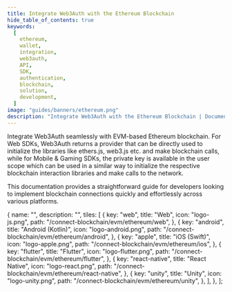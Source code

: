 ```yaml
---
title: Integrate Web3Auth with the Ethereum Blockchain
hide_table_of_contents: true
keywords:
  [
    ethereum,
    wallet,
    integration,
    web3auth,
    API,
    SDK,
    authentication,
    blockchain,
    solution,
    development,
  ]
image: "guides/banners/ethereum.png"
description: "Integrate Web3Auth with the Ethereum Blockchain | Documentation - Web3Auth"
---
```



<SEO
  title="Integrate Web3Auth with the Ethereum Blockchain"
  description="Integrate Web3Auth with the Ethereum Blockchain | Documentation - Web3Auth"
  image="https://web3auth.io/docs/guides/banners/ethereum.png"
  slug="/connect-blockchain/evm/ethereum"
/>

Integrate Web3Auth seamlessly with EVM-based Ethereum blockchain. For Web SDKs, Web3Auth returns a
provider that can be directly used to initialize the libraries like ethers.js, web3.js etc. and make
blockchain calls, while for Mobile & Gaming SDKs, the private key is available in the user scope
which can be used in a similar way to initialize the respective blockchain interaction libraries and
make calls to the network.

This documentation provides a straightforward guide for developers looking to implement blockchain
connections quickly and effortlessly across various platforms.

  {
    name: "",
    description: "",
    tiles: [
      {
        key: "web",
        title: "Web",
        icon: "logo-js.png",
        path: "/connect-blockchain/evm/ethereum/web",
      },
      {
        key: "android",
        title: "Android (Kotlin)",
        icon: "logo-android.png",
        path: "/connect-blockchain/evm/ethereum/android",
      },
      {
        key: "apple",
        title: "iOS (Swift)",
        icon: "logo-apple.png",
        path: "/connect-blockchain/evm/ethereum/ios",
      },
      {
        key: "flutter",
        title: "Flutter",
        icon: "logo-flutter.png",
        path: "/connect-blockchain/evm/ethereum/flutter",
      },
      {
        key: "react-native",
        title: "React Native",
        icon: "logo-react.png",
        path: "/connect-blockchain/evm/ethereum/react-native",
      },
      {
        key: "unity",
        title: "Unity",
        icon: "logo-unity.png",
        path: "/connect-blockchain/evm/ethereum/unity",
      },
    ],
  },
];

<Tiles tileGroups={Ethereum} />
